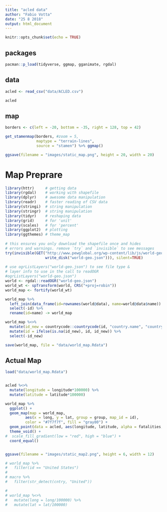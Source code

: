 ```yaml
---
title: "acled data"
author: "Fabio Votta"
date: "25 8 2018"
output: html_document
---
```


```r
knitr::opts_chunk$set(echo = TRUE)
```

## packages

```r
pacman::p_load(tidyverse, ggmap, gganimate, rgdal)
```

## data


```r
acled <- read_csv("data/ACLED.csv")

acled
```
## map

```r
borders <- c(left = -20, bottom = -35, right = 128, top = 42)

get_stamenmap(borders, #zoom = 5,
              maptype = "terrain-lines",
              source = "stamen") %>% ggmap()

ggsave(filename = "images/static_map.png", height = 20, width = 20)
```


# Map Preprare

```r
library(httr)     # getting data
library(rgdal)    # working with shapefile
library(dplyr)    # awesome data manipulation
library(readr)    # faster reading of CSV data
library(stringi)  # string manipulation
library(stringr)  # string manipulation
library(tidyr)    # reshaping data
library(grid)     # for 'unit'
library(scales)   # for 'percent'
library(ggplot2)  # plotting
library(ggthemes) # theme_map
 
# this ensures you only download the shapefile once and hides
# errors and warnings. remove `try` and `invisible` to see messages
try(invisible(GET("http://www.pewglobal.org/wp-content/lib/js/world-geo.json",
                  write_disk("world-geo.json"))), silent=TRUE)
 
# use ogrListLayers("world-geo.json") to see file type & 
# layer info to use in the call to readOGR
#ogrListLayers("world-geo.json")
world <- rgdal::readOGR("world-geo.json")
world_wt <- spTransform(world, CRS("+proj=robin"))
world_map <- fortify(world_wt)

world_map %>%
  left_join(data_frame(id=rownames(world@data), name=world@data$name)) %>%
  select(-id) %>%
  rename(id=name) -> world_map

world_map %<>% 
  mutate(id_new = countrycode::countrycode(id, "country.name", "country.name")) %>% 
  mutate(id = ifelse(is.na(id_new), id, id_new)) %>% 
  select(-id_new)

save(world_map, file = "data/world_map.Rdata")

```

## Actual Map

```r

load("data/world_map.Rdata")


acled %<>% 
  mutate(longitude = longitude*100000) %>% 
  mutate(latitude = latitude*100000)

world_map %>% 
  ggplot() +
  geom_map(map = world_map,
         aes(x = long, y = lat, group = group, map_id = id),
         color = "#7f7f7f", fill = "gray80") +
  geom_point(data = acled, aes(longitude, latitude, alpha = fatalities, size = fatalities)) +
  theme_void() +
#  scale_fill_gradient(low = "red", high = "blue") + 
  coord_equal()


ggsave(filename = "images/static_map2.png", height = 6, width = 12) 

# world_map %>% 
#   filter(id == "United States")
# 
# macro %>% 
#   filter(str_detect(cntry, "United"))

# 
# world_map %<>% 
#   mutate(long = long/100000) %>% 
#   mutate(lat = lat/100000)
```
